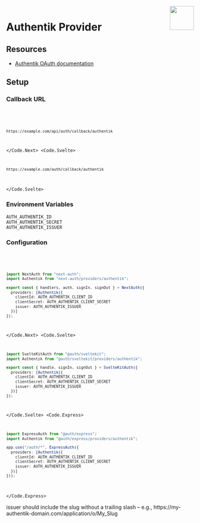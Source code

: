 
<img align="right" src="/img/providers/authentik.svg" height="64" width="64" />

# Authentik Provider

## Resources

- [Authentik OAuth documentation](https://goauthentik.io/docs/providers/oauth2)

## Setup

### Callback URL

<Code>
  <Code.Next>

```bash
https://example.com/api/auth/callback/authentik
```

  </Code.Next>
  <Code.Svelte>

```bash
https://example.com/auth/callback/authentik
```

  </Code.Svelte>
</Code>

### Environment Variables

```
AUTH_AUTHENTIK_ID
AUTH_AUTHENTIK_SECRET
AUTH_AUTHENTIK_ISSUER
```

### Configuration

<Code>
  <Code.Next>

```ts filename="/auth.ts"
import NextAuth from "next-auth";
import Authentik from "next-auth/providers/authentik";

export const { handlers, auth, signIn, signOut } = NextAuth({
  providers: [Authentik({
    clientId: AUTH_AUTHENTIK_CLIENT_ID
    clientSecret: AUTH_AUTHENTIK_CLIENT_SECRET
    issuer: AUTH_AUTHENTIK_ISSUER
  })]
});
```

  </Code.Next>
  <Code.Svelte>

```ts filename="/src/auth.ts"
import SvelteKitAuth from "@auth/sveltekit";
import Authentik from "@auth/sveltekit/providers/authentik";

export const { handle, signIn, signOut } = SvelteKitAuth({
  providers: [Authentik({
    clientId: AUTH_AUTHENTIK_CLIENT_ID
    clientSecret: AUTH_AUTHENTIK_CLIENT_SECRET
    issuer: AUTH_AUTHENTIK_ISSUER
  })]
});
```

  </Code.Svelte>
  <Code.Express>

```ts filename="/src/app.ts"
import ExpressAuth from "@auth/express";
import Authentik from "@auth/express/providers/authentik";

app.use("/auth/*", ExpressAuth({
  providers: [Authentik({
    clientId: AUTH_AUTHENTIK_CLIENT_ID
    clientSecret: AUTH_AUTHENTIK_CLIENT_SECRET
    issuer: AUTH_AUTHENTIK_ISSUER
  })]
}));
```

  </Code.Express>
</Code>

<Callout>
  issuer should include the slug without a trailing slash – e.g.,
  https://my-authentik-domain.com/application/o/My_Slug
</Callout>

